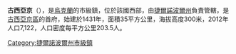 {{Unreferenced|time=2015-09-16T02:05:39+00:00}}
'''古西亞京'''（{{lang-uk|Гусятин}}），是[[烏克蘭|烏克蘭]]的市級鎮，位於該國西部，由[[捷爾諾波爾州|捷爾諾波爾州]]負責管轄，是[[古西亞京區|古西亞京區]]的首府，始建於1431年，面積35平方公里，海拔高度300米，2012年人口7,122，人口密度每平方公里203.5人。

{{coord|49|04|N|26|13|E|region:UA_type:city|display=title}}

{{DEFAULTSORT:Гусятин}}
[[Category:捷爾諾波爾州市級鎮|Category:捷爾諾波爾州市級鎮]]

{{Ternopil-geo-stub}}
